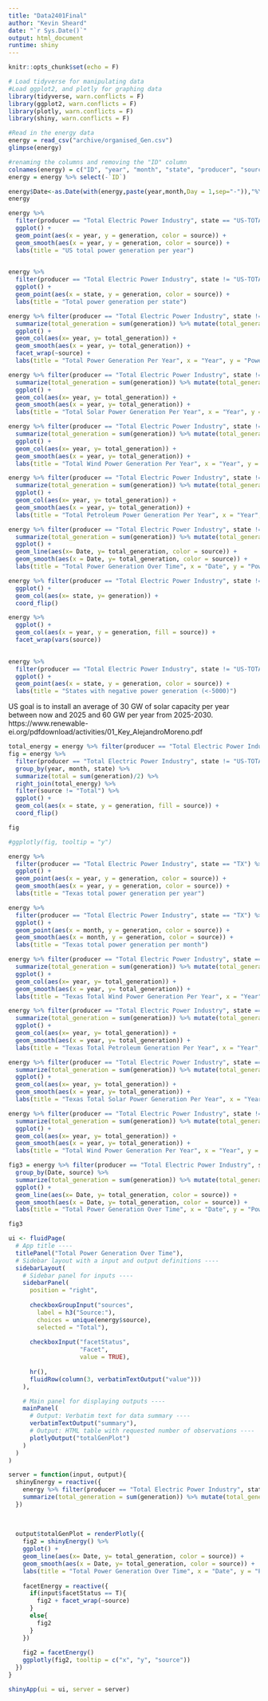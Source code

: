```yaml
---
title: "Data2401Final"
author: "Kevin Sheard"
date: "`r Sys.Date()`"
output: html_document
runtime: shiny
---
```


```r
knitr::opts_chunk$set(echo = F)
```


```r
# Load tidyverse for manipulating data
#Load ggplot2, and plotly for graphing data
library(tidyverse, warn.conflicts = F)
library(ggplot2, warn.conflicts = F)
library(plotly, warn.conflicts = F)
library(shiny, warn.conflicts = F)
```

```r
#Read in the energy data
energy = read_csv("archive/organised_Gen.csv")
glimpse(energy)

```


```r
#renaming the columns and removing the "ID" column
colnames(energy) = c("ID", "year", "month", "state", "producer", "source", "generation")
energy = energy %>% select(-`ID`)
```

```r
energy$Date<-as.Date(with(energy,paste(year,month,Day = 1,sep="-")),"%Y-%m-%d")
energy
```

```r
energy %>% 
  filter(producer == "Total Electric Power Industry", state == "US-TOTAL") %>% 
  ggplot() + 
  geom_point(aes(x = year, y = generation, color = source)) +
  geom_smooth(aes(x = year, y = generation, color = source)) +
  labs(title = "US total power generation per year")
  
```


```r
energy %>% 
  filter(producer == "Total Electric Power Industry", state != "US-TOTAL") %>% 
  ggplot() +
  geom_point(aes(x = state, y = generation, color = source)) +
  labs(title = "Total power generation per state")
```

```r
energy %>% filter(producer == "Total Electric Power Industry", state != "US-TOTAL", source != "Total", year != 2022) %>% group_by(source, year) %>% 
  summarize(total_generation = sum(generation)) %>% mutate(total_generation = total_generation / 1000000) %>% 
  ggplot() +
  geom_col(aes(x= year, y= total_generation)) +
  geom_smooth(aes(x = year, y= total_generation)) +
  facet_wrap(~source) +
  labs(title = "Total Power Generation Per Year", x = "Year", y = "Power Generation(TWH)")
```

```r
energy %>% filter(producer == "Total Electric Power Industry", state != "US-TOTAL", source == "Solar Thermal and Photovoltaic", year != 2022) %>% group_by(year) %>% 
  summarize(total_generation = sum(generation)) %>% mutate(total_generation = total_generation / 1000000) %>% 
  ggplot() +
  geom_col(aes(x= year, y= total_generation)) +
  geom_smooth(aes(x = year, y= total_generation)) +
  labs(title = "Total Solar Power Generation Per Year", x = "Year", y = "Power Generation(TWH)")
```

```r
energy %>% filter(producer == "Total Electric Power Industry", state != "US-TOTAL", source == "Wind", year != 2022) %>% group_by(year) %>% 
  summarize(total_generation = sum(generation)) %>% mutate(total_generation = total_generation / 1000000) %>% 
  ggplot() +
  geom_col(aes(x= year, y= total_generation)) +
  geom_smooth(aes(x = year, y= total_generation)) +
  labs(title = "Total Wind Power Generation Per Year", x = "Year", y = "Power Generation(TWH)")
```

```r
energy %>% filter(producer == "Total Electric Power Industry", state != "US-TOTAL", source == "Petroleum", year != 2022) %>% group_by(year) %>% 
  summarize(total_generation = sum(generation)) %>% mutate(total_generation = total_generation / 1000000) %>% 
  ggplot() +
  geom_col(aes(x= year, y= total_generation)) +
  geom_smooth(aes(x = year, y= total_generation)) +
  labs(title = "Total Petroleum Power Generation Per Year", x = "Year", y = "Power Generation(TWH)")
```

```r
energy %>% filter(producer == "Total Electric Power Industry", state != "US-TOTAL", year != 2022, source == c("Solar Thermal and Photovoltaic", "Petroleum", "Wind")) %>% group_by(Date, source) %>% 
  summarize(total_generation = sum(generation)) %>% mutate(total_generation = total_generation / 1000000) %>%
  ggplot() +
  geom_line(aes(x= Date, y= total_generation, color = source)) +
  geom_smooth(aes(x = Date, y= total_generation, color = source)) +
  labs(title = "Total Power Generation Over Time", x = "Date", y = "Power Generation(TWH)")
```
```r
energy %>% filter(producer == "Total Electric Power Industry", state != "US-TOTAL", source == "Solar Thermal and Photovoltaic") %>%
  ggplot() +
  geom_col(aes(x= state, y= generation)) +
  coord_flip()
```
```r
energy %>% 
  ggplot() +
  geom_col(aes(x = year, y = generation, fill = source)) +
  facet_wrap(vars(source))
  
```

```r
energy %>% 
  filter(producer == "Total Electric Power Industry", state != "US-TOTAL", generation < -5000) %>% 
  ggplot() +
  geom_point(aes(x = state, y = generation, color = source)) +
  labs(title = "States with negative power generation (<-5000)")
```








US goal is to install an average of 30 GW of solar capacity per
year between now and 2025 and 60 GW per year from 2025-2030.
https://www.renewable-ei.org/pdfdownload/activities/01_Key_AlejandroMoreno.pdf


```r
total_energy = energy %>% filter(producer == "Total Electric Power Industry", state != "US-TOTAL") 
fig = energy %>% 
  filter(producer == "Total Electric Power Industry", state != "US-TOTAL") %>% 
  group_by(year, month, state) %>% 
  summarize(total = sum(generation)/2) %>% 
  right_join(total_energy) %>%
  filter(source != "Total") %>% 
  ggplot() +
  geom_col(aes(x = state, y = generation, fill = source)) +
  coord_flip()

fig

#ggplotly(fig, tooltip = "y")
```














```r
energy %>% 
  filter(producer == "Total Electric Power Industry", state == "TX") %>% 
  ggplot() + 
  geom_point(aes(x = year, y = generation, color = source)) +
  geom_smooth(aes(x = year, y = generation, color = source)) +
  labs(title = "Texas total power generation per year")
```

```r
energy %>% 
  filter(producer == "Total Electric Power Industry", state == "TX") %>% 
  ggplot() + 
  geom_point(aes(x = month, y = generation, color = source)) +
  geom_smooth(aes(x = month, y = generation, color = source)) +
  labs(title = "Texas total power generation per month")
```

```r
energy %>% filter(producer == "Total Electric Power Industry", state == "TX", source == "Wind", year != 2022) %>% group_by(year) %>% 
  summarize(total_generation = sum(generation)) %>% mutate(total_generation = total_generation / 1000000) %>% 
  ggplot() +
  geom_col(aes(x= year, y= total_generation)) +
  geom_smooth(aes(x = year, y= total_generation)) +
  labs(title = "Texas Total Wind Power Generation Per Year", x = "Year", y = "Power Generation(TWH)")
```

```r
energy %>% filter(producer == "Total Electric Power Industry", state == "TX", source == "Petroleum", year != 2022) %>% group_by(year) %>% 
  summarize(total_generation = sum(generation)) %>% mutate(total_generation = total_generation / 1000000) %>% 
  ggplot() +
  geom_col(aes(x= year, y= total_generation)) +
  geom_smooth(aes(x = year, y= total_generation)) +
  labs(title = "Texas Total Petroleum Generation Per Year", x = "Year", y = "Power Generation(TWH)")
```

```r
energy %>% filter(producer == "Total Electric Power Industry", state == "TX", source == "Solar Thermal and Photovoltaic", year != 2022) %>% group_by(year) %>% 
  summarize(total_generation = sum(generation)) %>% mutate(total_generation = total_generation / 1000000) %>% 
  ggplot() +
  geom_col(aes(x= year, y= total_generation)) +
  geom_smooth(aes(x = year, y= total_generation)) +
  labs(title = "Texas Total Solar Power Generation Per Year", x = "Year", y = "Power Generation(TWH)")
```

```r
energy %>% filter(producer == "Total Electric Power Industry", state != "US-TOTAL", source == "Wind", year != 2022) %>% group_by(year) %>% 
  summarize(total_generation = sum(generation)) %>% mutate(total_generation = total_generation / 1000000) %>% 
  ggplot() +
  geom_col(aes(x= year, y= total_generation)) +
  geom_smooth(aes(x = year, y= total_generation)) +
  labs(title = "Total Wind Power Generation Per Year", x = "Year", y = "Power Generation(TWH)")
```

```r
fig3 = energy %>% filter(producer == "Total Electric Power Industry", state != "US-TOTAL", year != 2022, source == c("Solar Thermal and Photovoltaic", "Petroleum", "Wind")) %>% 
  group_by(Date, source) %>% 
  summarize(total_generation = sum(generation)) %>% mutate(total_generation = total_generation / 1000000) %>%
  ggplot() +
  geom_line(aes(x= Date, y= total_generation, color = source)) +
  geom_smooth(aes(x = Date, y= total_generation, color = source)) +
  labs(title = "Total Power Generation Over Time", x = "Date", y = "Power Generation(TWH)")

fig3

```



```r

ui <- fluidPage(
  # App title ----
  titlePanel("Total Power Generation Over Time"),
  # Sidebar layout with a input and output definitions ----
  sidebarLayout(
    # Sidebar panel for inputs ----
    sidebarPanel(
      position = "right",
      
      checkboxGroupInput("sources", 
        label = h3("Source:"), 
        choices = unique(energy$source),
        selected = "Total"),
      
      checkboxInput("facetStatus",
                    "Facet",
                    value = TRUE),
  
      hr(),
      fluidRow(column(3, verbatimTextOutput("value")))
    ),

    # Main panel for displaying outputs ----
    mainPanel(
      # Output: Verbatim text for data summary ----
      verbatimTextOutput("summary"),
      # Output: HTML table with requested number of observations ----
      plotlyOutput("totalGenPlot")
    )
  )
)

server = function(input, output){
  shinyEnergy = reactive({
    energy %>% filter(producer == "Total Electric Power Industry", state != "US-TOTAL", year != 2022, source == input$sources) %>% group_by(Date, source) %>% 
    summarize(total_generation = sum(generation)) %>% mutate(total_generation = total_generation / 1000000)
  })
  
  
  
  output$totalGenPlot = renderPlotly({
    fig2 = shinyEnergy() %>% 
    ggplot() +
    geom_line(aes(x= Date, y= total_generation, color = source)) +
    geom_smooth(aes(x = Date, y= total_generation, color = source)) +
    labs(title = "Total Power Generation Over Time", x = "Date", y = "Power Generation(TWH)")
    
    facetEnergy = reactive({
      if(input$facetStatus == T){
        fig2 + facet_wrap(~source)
      }
      else{
        fig2
      }
    })
    
    fig2 = facetEnergy()
    ggplotly(fig2, tooltip = c("x", "y", "source"))
  })
}

shinyApp(ui = ui, server = server)
```


